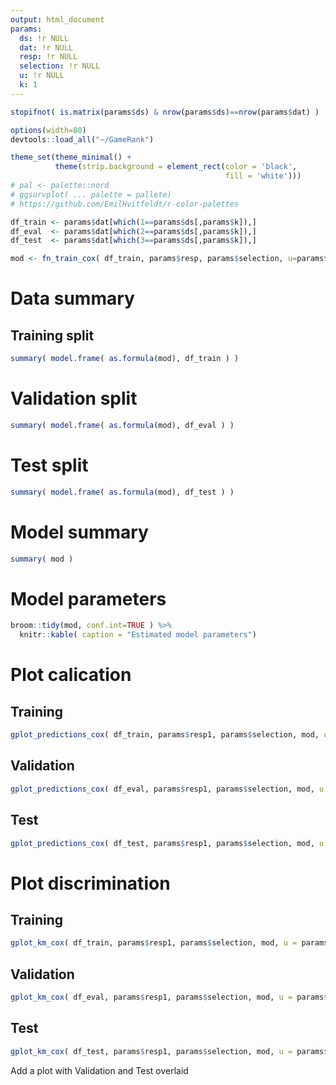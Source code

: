 ```yaml
---
output: html_document
params:
  ds: !r NULL
  dat: !r NULL
  resp: !r NULL
  selection: !r NULL
  u: !r NULL
  k: 1
---
```


```r
stopifnot( is.matrix(params$ds) & nrow(params$ds)==nrow(params$dat) )

options(width=80)
devtools::load_all("~/GameRank")

theme_set(theme_minimal() +
          theme(strip.background = element_rect(color = 'black',
                                                fill = 'white')))
# pal <- palette::nord
# ggsurvplot( ... palette = pallete)
# https://github.com/EmilHvitfeldt/r-color-palettes

df_train <- params$dat[which(1==params$ds[,params$k]),]
df_eval  <- params$dat[which(2==params$ds[,params$k]),]
df_test  <- params$dat[which(3==params$ds[,params$k]),]

mod <- fn_train_cox( df_train, params$resp, params$selection, u=params$u )

```

# Data summary

## Training split
```r
summary( model.frame( as.formula(mod), df_train ) )
```

# Validation split
```r
summary( model.frame( as.formula(mod), df_eval ) )
```

# Test split
```r
summary( model.frame( as.formula(mod), df_test ) )
```


# Model summary
```r
summary( mod )
```

# Model parameters
```r
broom::tidy(mod, conf.int=TRUE ) %>%
  knitr::kable( caption = "Estimated model parameters")
```

# Plot calication
## Training
```r
gplot_predictions_cox( df_train, params$resp1, params$selection, mod, u = params$u )
```

## Validation
```r
gplot_predictions_cox( df_eval, params$resp1, params$selection, mod, u = params$u )
```

## Test
```r
gplot_predictions_cox( df_test, params$resp1, params$selection, mod, u = params$u )
```

# Plot discrimination
## Training
```r
gplot_km_cox( df_train, params$resp1, params$selection, mod, u = params$u )
```

## Validation
```r
gplot_km_cox( df_eval, params$resp1, params$selection, mod, u = params$u )
```

## Test
```r
gplot_km_cox( df_test, params$resp1, params$selection, mod, u = params$u )
```

Add a plot with Validation and Test overlaid

